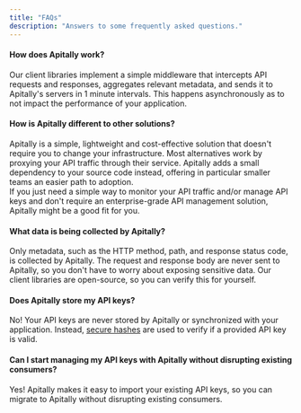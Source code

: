 ```yaml
---
title: "FAQs"
description: "Answers to some frequently asked questions."
---
```


#### How does Apitally work?

Our client libraries implement a simple middleware that intercepts API requests and responses,
aggregates relevant metadata, and sends it to Apitally's servers in 1 minute intervals.
This happens asynchronously as to not impact the performance of your application.

#### How is Apitally different to other solutions?

Apitally is a simple, lightweight and cost-effective solution that doesn't require you to change
your infrastructure. Most alternatives work by proxying your API traffic through their service.
Apitally adds a small dependency to your source code instead, offering in particular smaller teams
an easier path to adoption.<br />
If you just need a simple way to monitor your API traffic and/or manage API keys and
don't require an enterprise-grade API management solution, Apitally might be a good fit for you.

#### What data is being collected by Apitally?

Only metadata, such as the HTTP method, path, and response status code, is
collected by Apitally. The request and response body are never sent to Apitally, so you don't have to worry about exposing sensitive data.
Our client libraries are open-source, so you can verify this for yourself.

#### Does Apitally store my API keys?

No! Your API keys are never stored by Apitally or synchronized with your
application. Instead, [secure hashes](https://en.wikipedia.org/wiki/Scrypt)
are used to verify if a provided API key is valid.

#### Can I start managing my API keys with Apitally without disrupting existing consumers?

Yes! Apitally makes it easy to import your existing API keys, so you can migrate to Apitally without disrupting existing consumers.
